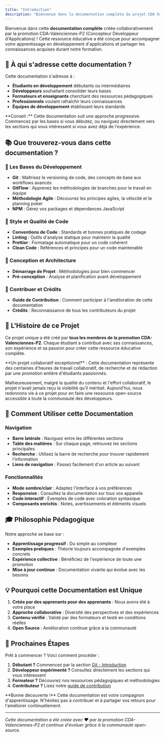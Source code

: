 ```yaml
---
title: "Introduction"
description: "Bienvenue dans la documentation complète du projet CDA Valenciennes P2 - Une ressource éducative collaborative pour les développeurs d'applications."
---
```


Bienvenue dans cette **documentation complète** créée collaborativement par la promotion CDA-Valenciennes-P2 (Concepteur Développeur d'Applications) ! Cette ressource éducative a été conçue pour accompagner votre apprentissage en développement d'applications et partager les connaissances acquises durant notre formation.

## 🎯 À qui s'adresse cette documentation ?

Cette documentation s'adresse à :

- **Étudiants en développement** débutants ou intermédiaires
- **Développeurs** souhaitant consolider leurs bases
- **Formateurs et enseignants** cherchant des ressources pédagogiques
- **Professionnels** voulant rafraîchir leurs connaissances
- **Équipes de développement** établissant leurs standards

<Note>
**Conseil :** Cette documentation suit une approche progressive. Commencez par les bases si vous débutez, ou naviguez directement vers les sections qui vous intéressent si vous avez déjà de l'expérience.
</Note>

## 📚 Que trouverez-vous dans cette documentation ?

### 🔧 Les Bases du Développement

- **Git** : Maîtrisez le versioning de code, des concepts de base aux workflows avancés
- **GitFlow** : Apprenez les méthodologies de branches pour le travail en équipe
- **Méthodologie Agile** : Découvrez les principes agiles, la vélocité et le planning poker
- **NPM** : Gérez vos packages et dépendances JavaScript

### 📝 Style et Qualité de Code

- **Conventions de Code** : Standards et bonnes pratiques de codage
- **Linting** : Outils d'analyse statique pour maintenir la qualité
- **Prettier** : Formatage automatique pour un code cohérent
- **Clean Code** : Références et principes pour un code maintenable

### 🎨 Conception et Architecture

- **Démarrage de Projet** : Méthodologies pour bien commencer
- **Pré-conception** : Analyse et planification avant développement

### 🤝 Contribuer et Crédits

- **Guide de Contribution** : Comment participer à l'amélioration de cette documentation
- **Crédits** : Reconnaissance de tous les contributeurs du projet

## 🌟 L'Histoire de ce Projet

Ce projet unique a été créé par **tous les membres de la promotion CDA-Valenciennes-P2**. Chaque étudiant a contribué avec ses connaissances, son expérience et sa passion pour créer cette ressource éducative complète.

<Note type="warning">
**Un projet collaboratif exceptionnel** : Cette documentation représente des centaines d'heures de travail collaboratif, de recherche et de rédaction par une promotion entière d'étudiants passionnés.
</Note>

Malheureusement, malgré la qualité du contenu et l'effort collaboratif, le projet n'avait jamais reçu la visibilité qu'il méritait. Aujourd'hui, nous redonnons vie à ce projet pour en faire une ressource open-source accessible à toute la communauté des développeurs.

## 🚀 Comment Utiliser cette Documentation

### Navigation

- **Barre latérale** : Naviguez entre les différentes sections
- **Table des matières** : Sur chaque page, retrouvez les sections principales
- **Recherche** : Utilisez la barre de recherche pour trouver rapidement l'information
- **Liens de navigation** : Passez facilement d'un article au suivant

### Fonctionnalités

- **Mode sombre/clair** : Adaptez l'interface à vos préférences
- **Responsive** : Consultez la documentation sur tous vos appareils
- **Code interactif** : Exemples de code avec coloration syntaxique
- **Composants enrichis** : Notes, avertissements et éléments visuels

## 🎓 Philosophie Pédagogique

Notre approche se base sur :

- **Apprentissage progressif** : Du simple au complexe
- **Exemples pratiques** : Théorie toujours accompagnée d'exemples concrets
- **Expérience collective** : Bénéficiez de l'expérience de toute une promotion
- **Mise à jour continue** : Documentation vivante qui évolue avec les besoins

## 💡 Pourquoi cette Documentation est Unique

1. **Créée par des apprenants pour des apprenants** : Nous avons été à votre place
2. **Approche collaborative** : Diversité des perspectives et des expériences
3. **Contenu vérifié** : Validé par des formateurs et testé en conditions réelles
4. **Open Source** : Amélioration continue grâce à la communauté

## 🔗 Prochaines Étapes

Prêt à commencer ? Voici comment procéder :

1. **Débutant ?** Commencez par la section [Git - Introduction](/fr/docs/basics/git/introduction)
2. **Développeur expérimenté ?** Consultez directement les sections qui vous intéressent
3. **Formateur ?** Découvrez nos ressources pédagogiques et méthodologies
4. **Contributeur ?** Lisez notre [guide de contribution](/fr/docs/contributing)

<Note type="success">
**Bonne découverte !** Cette documentation est votre compagnon d'apprentissage. N'hésitez pas à contribuer et à partager vos retours pour l'améliorer continuellement.
</Note>

---

*Cette documentation a été créée avec ❤️ par la promotion CDA-Valenciennes-P2 et continue d'évoluer grâce à la communauté open-source.*